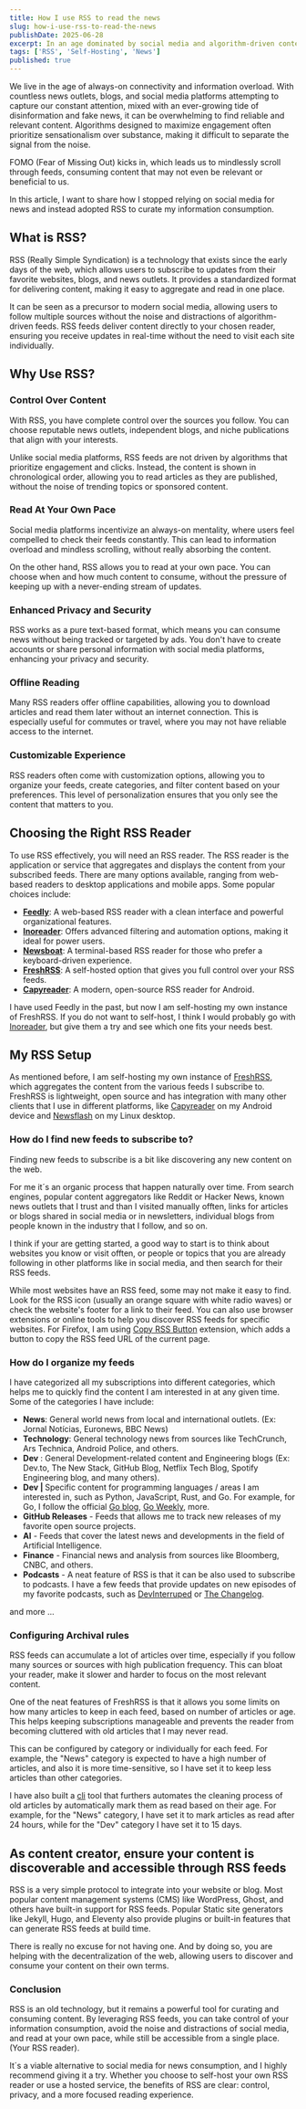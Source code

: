 ```yaml
---
title: How I use RSS to read the news
slug: how-i-use-rss-to-read-the-news
publishDate: 2025-06-28
excerpt: In an age dominated by social media and algorithm-driven content, I find solace in the simplicity and reliability of RSS feeds. This article explores how I use RSS to curate my news consumption, ensuring I stay informed without the noise and distractions of modern platforms.
tags: ['RSS', 'Self-Hosting', 'News']
published: true
---
```


We live in the age of always-on connectivity and information overload. With countless news outlets, blogs, and social media platforms attempting to capture our constant attention, mixed with an ever-growing tide of disinformation and fake news, it can be overwhelming to find reliable and relevant content. Algorithms designed to maximize engagement often prioritize sensationalism over substance, making it difficult to separate the signal from the noise.

FOMO (Fear of Missing Out) kicks in, which leads us to mindlessly scroll through feeds, consuming content that may not even be relevant or beneficial to us.

In this article, I want to share how I stopped relying on social media for news and instead adopted RSS to curate my information consumption.

## What is RSS?

RSS (Really Simple Syndication) is a technology that exists since the early days of the web, which allows users to subscribe to updates from their favorite websites, blogs, and news outlets. It provides a standardized format for delivering content, making it easy to aggregate and read in one place.

It can be seen as a precursor to modern social media, allowing users to follow multiple sources without the noise and distractions of algorithm-driven feeds. RSS feeds deliver content directly to your chosen reader, ensuring you receive updates in real-time without the need to visit each site individually.

## Why Use RSS?

### Control Over Content

With RSS, you have complete control over the sources you follow. You can choose reputable news outlets, independent blogs, and niche publications that align with your interests.

Unlike social media platforms, RSS feeds are not driven by algorithms that prioritize engagement and clicks. Instead, the content is shown in chronological order, allowing you to read articles as they are published, without the noise of trending topics or sponsored content.

### Read At Your Own Pace

Social media platforms incentivize an always-on mentality, where users feel compelled to check their feeds constantly. This can lead to information overload and mindless scrolling, without really absorbing the content.

On the other hand, RSS allows you to read at your own pace. You can choose when and how much content to consume, without the pressure of keeping up with a never-ending stream of updates.

### Enhanced Privacy and Security

RSS works as a pure text-based format, which means you can consume news without being tracked or targeted by ads. You don't have to create accounts or share personal information with social media platforms, enhancing your privacy and security.

### Offline Reading

Many RSS readers offer offline capabilities, allowing you to download articles and read them later without an internet connection. This is especially useful for commutes or travel, where you may not have reliable access to the internet.

### Customizable Experience

RSS readers often come with customization options, allowing you to organize your feeds, create categories, and filter content based on your preferences. This level of personalization ensures that you only see the content that matters to you.

## Choosing the Right RSS Reader

To use RSS effectively, you will need an RSS reader. The RSS reader is the application or service that aggregates and displays the content from your subscribed feeds. There are many options available, ranging from web-based readers to desktop applications and mobile apps. Some popular choices include:

- **[Feedly](https://feedly.com/)**: A web-based RSS reader with a clean interface and powerful organizational features.
- **[Inoreader](https://www.inoreader.com/)**: Offers advanced filtering and automation options, making it ideal for power users.
- **[Newsboat](https://newsboat.org/)**: A terminal-based RSS reader for those who prefer a keyboard-driven experience.
- **[FreshRSS](https://freshrss.org/)**: A self-hosted option that gives you full control over your RSS feeds.
- **[Capyreader](https://capyreader.com/)**: A modern, open-source RSS reader for Android.

I have used Feedly in the past, but now I am self-hosting my own instance of FreshRSS. If you do not want to self-host, I think I would probably go with [Inoreader](https://www.inoreader.com/), but give them a try and see which one fits your needs best.

## My RSS Setup

As mentioned before, I am self-hosting my own instance of [FreshRSS](https://freshrss.org/), which aggregates the content from the various feeds I subscribe to. FreshRSS is lightweight, open source and has integration with many other clients that I use in different platforms, like [Capyreader](https://capyreader.com/) on my Android device and [Newsflash](https://flathub.org/apps/io.gitlab.news_flash.NewsFlash) on my Linux desktop.

### How do I find new feeds to subscribe to?

Finding new feeds to subscribe is a bit like discovering any new content on the web.

For me it´s an organic process that happen naturally over time. From search engines, popular content aggregators like Reddit or Hacker News, known news outlets that I trust and than I visited manually offten,  links for articles or blogs shared in social media or in newsletters, individual blogs from people known in the industry that I follow, and so on.

I think if your are getting started, a good way to start is to think about websites you know or visit offten, or people or topics that you are already following in other platforms like in social media, and then search for their RSS feeds.

While most websites have an RSS feed, some may not make it easy to find. Look for the RSS icon (usually an orange square with white radio waves) or check the website's footer for a link to their feed. You can also use browser extensions or online tools to help you discover RSS feeds for specific websites. For Firefox, I am using [Copy RSS Button](https://addons.mozilla.org/en-US/firefox/addon/copy-rss-button/?utm_source=addons.mozilla.org&utm_medium=referral&utm_content=search) extension, which adds a button to copy the RSS feed URL of the current page.

### How do I organize my feeds

I have categorized all my subscriptions into different categories, which helps me to quickly find the content I am interested in at any given time. Some of the categories I have include:

- **News**: General world news from local and international outlets. (Ex: Jornal Notícias, Euronews, BBC News)
- **Technology**: General technology news from sources like TechCrunch, Ars Technica, Android Police, and others.
- **Dev** : General Development-related content and Engineering blogs (Ex: Dev.to, The New Stack, GitHub Blog, Netflix Tech Blog, Spotify Engineering blog, and many others).
- **Dev | <Language>** Specific content for programming languages / areas I am interested in, such as Python, JavaScript, Rust, and Go. For example, for Go, I follow the official [Go blog](https://go.dev/blog/), [Go Weekly](https://golangweekly.com/), more.
- **GitHub Releases** - Feeds that allows me to track new releases of my favorite open source projects.
- **AI** - Feeds that cover the latest news and developments in the field of Artificial Intelligence.
- **Finance** - Financial news and analysis from sources like Bloomberg, CNBC, and others.
- **Podcasts** - A neat feature of RSS is that it can be also used to subscribe to podcasts. I have a few feeds that provide updates on new episodes of my favorite podcasts, such as [DevInterruped](https://linearb.io/dev-interrupted/podcasts) or [The Changelog](https://changelog.com/podcast).

and more ...

### Configuring Archival rules

RSS feeds can accumulate a lot of articles over time, especially if you follow many sources or sources with high publication frequency. This can bloat your reader, make it slower and harder to focus on the most relevant content.

One of the neat features of FreshRSS is that it allows you some limits on how many articles to keep in each feed, based on number of articles or age. This helps keeping subscriptions manageable and prevents the reader from becoming cluttered with old articles that I may never read.

This can be configured by category or individually for each feed. For example, the "News" category is expected to have a high number of articles, and also it is more time-sensitive, so I have set it to keep less articles than other categories.

I have also built a [cli](https://github.com/brpaz/freshrss-cleaner) tool that furthers automates the cleaning process of old articles by automatically mark them as read based on their age. For example, for the "News" category, I have set it to mark articles as read after 24 hours, while for the "Dev" category I have set it to 15 days.

## As content creator, ensure your content is discoverable and accessible through RSS feeds

RSS is a very simple protocol to integrate into your website or blog. Most popular content management systems (CMS) like WordPress, Ghost, and others have built-in support for RSS feeds. Popular Static site generators like Jekyll, Hugo, and Eleventy also provide plugins or built-in features that can generate RSS feeds at build time.

There is really no excuse for not having one. And by doing so, you are helping with the decentralization of the web, allowing users to discover and consume your content on their own terms.

### Conclusion

RSS is an old technology, but it remains a powerful tool for curating and consuming content. By leveraging RSS feeds, you can take control of your information consumption, avoid the noise and distractions of social media, and read at your own pace, while still be accessible from a single place. (Your RSS reader).

It´s a viable alternative to social media for news consumption, and I highly recommend giving it a try. Whether you choose to self-host your own RSS reader or use a hosted service, the benefits of RSS are clear: control, privacy, and a more focused reading experience.

